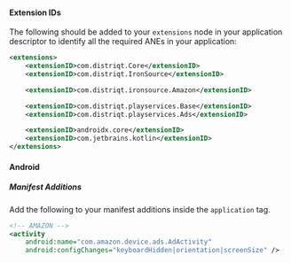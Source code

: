 
#### Extension IDs

The following should be added to your `extensions` node in your application descriptor to identify all the required ANEs in your application:

```xml
<extensions>
    <extensionID>com.distriqt.Core</extensionID>
    <extensionID>com.distriqt.IronSource</extensionID>

    <extensionID>com.distriqt.ironsource.Amazon</extensionID>

    <extensionID>com.distriqt.playservices.Base</extensionID>
	<extensionID>com.distriqt.playservices.Ads</extensionID>

    <extensionID>androidx.core</extensionID>
    <extensionID>com.jetbrains.kotlin</extensionID>
</extensions>
```



#### Android

##### Manifest Additions

Add the following to your manifest additions inside the `application` tag. 


```xml
<!-- AMAZON -->
<activity
    android:name="com.amazon.device.ads.AdActivity"
    android:configChanges="keyboardHidden|orientation|screenSize" />
```

